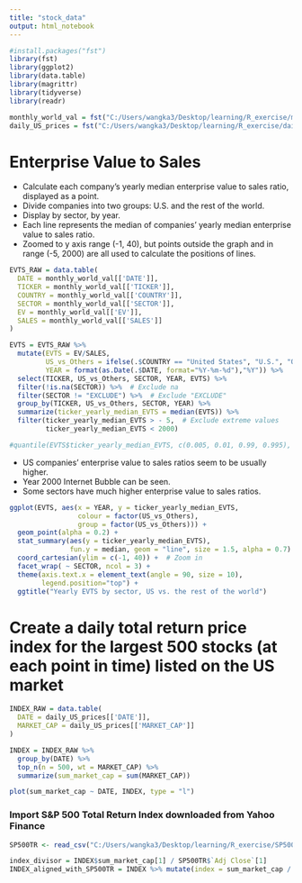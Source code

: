 ```yaml
---
title: "stock_data"
output: html_notebook
---
```


```r
#install.packages("fst")
library(fst)
library(ggplot2)
library(data.table)
library(magrittr)
library(tidyverse)
library(readr)
```

```r
monthly_world_val = fst("C:/Users/wangka3/Desktop/learning/R_exercise/monthly_world_val.fst")
daily_US_prices = fst("C:/Users/wangka3/Desktop/learning/R_exercise/daily_US_prices.fst")
```

# Enterprise Value to Sales

* Calculate each company's yearly median enterprise value to sales ratio, displayed as a point.
* Divide companies into two groups: U.S. and the rest of the world.
* Display by sector, by year.
* Each line represents the median of companies' yearly median enterprise value to sales ratio.
* Zoomed to y axis range (-1, 40), but points outside the graph and in range (-5, 2000) are all used to calculate the positions of lines.  

```r
EVTS_RAW = data.table(
  DATE = monthly_world_val[['DATE']],
  TICKER = monthly_world_val[['TICKER']],
  COUNTRY = monthly_world_val[['COUNTRY']],
  SECTOR = monthly_world_val[['SECTOR']],
  EV = monthly_world_val[['EV']],
  SALES = monthly_world_val[['SALES']]
)
```

```r
EVTS = EVTS_RAW %>%
  mutate(EVTS = EV/SALES,
         US_vs_Others = ifelse(.$COUNTRY == "United States", "U.S.", "Others"),
         YEAR = format(as.Date(.$DATE, format="%Y-%m-%d"),"%Y")) %>%
  select(TICKER, US_vs_Others, SECTOR, YEAR, EVTS) %>%
  filter(!is.na(SECTOR)) %>%  # Exclude na
  filter(SECTOR != "EXCLUDE") %>%  # Exclude "EXCLUDE"
  group_by(TICKER, US_vs_Others, SECTOR, YEAR) %>% 
  summarize(ticker_yearly_median_EVTS = median(EVTS)) %>% 
  filter(ticker_yearly_median_EVTS > - 5,  # Exclude extreme values
         ticker_yearly_median_EVTS < 2000)

#quantile(EVTS$ticker_yearly_median_EVTS, c(0.005, 0.01, 0.99, 0.995), na.rm = TRUE)
```

* US companies' enterprise value to sales ratios seem to be usually higher.
* Year 2000 Internet Bubble can be seen.
* Some sectors have much higher enterprise value to sales ratios.

```r
ggplot(EVTS, aes(x = YEAR, y = ticker_yearly_median_EVTS,
                 colour = factor(US_vs_Others),
                 group = factor(US_vs_Others))) +
  geom_point(alpha = 0.2) +
  stat_summary(aes(y = ticker_yearly_median_EVTS), 
               fun.y = median, geom = "line", size = 1.5, alpha = 0.7) +
  coord_cartesian(ylim = c(-1, 40)) +  # Zoom in  
  facet_wrap( ~ SECTOR, ncol = 3) +
  theme(axis.text.x = element_text(angle = 90, size = 10),
        legend.position="top") +
  ggtitle("Yearly EVTS by sector, US vs. the rest of the world") 
```


# Create a daily total return price index for the largest 500 stocks (at each point in time) listed on the US market 
```r
INDEX_RAW = data.table(
  DATE = daily_US_prices[['DATE']],
  MARKET_CAP = daily_US_prices[['MARKET_CAP']]
)
```

```r
INDEX = INDEX_RAW %>% 
  group_by(DATE) %>% 
  top_n(n = 500, wt = MARKET_CAP) %>% 
  summarize(sum_market_cap = sum(MARKET_CAP))
```

```r
plot(sum_market_cap ~ DATE, INDEX, type = "l")
```

### Import S&P 500 Total Return Index downloaded from Yahoo Finance
```r
SP500TR <- read_csv("C:/Users/wangka3/Desktop/learning/R_exercise/SP500TR.csv")
```

```r
index_divisor = INDEX$sum_market_cap[1] / SP500TR$`Adj Close`[1]
INDEX_aligned_with_SP500TR = INDEX %>% mutate(index = sum_market_cap / index_divisor)
```

